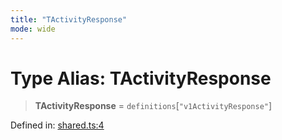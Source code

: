```yaml
---
title: "TActivityResponse"
mode: wide
---
```

  
# Type Alias: TActivityResponse

> **TActivityResponse** = `definitions`\[`"v1ActivityResponse"`\]

Defined in: [shared.ts:4](https://github.com/tkhq/sdk/blob/94193410cf3571aa019a0b9408107eeb43e39e16/packages/http/src/shared.ts#L4)
